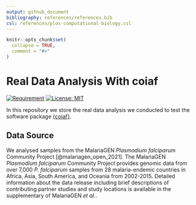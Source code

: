 ```yaml
---
output: github_document
bibliography: references/references.bib
csl: references/plos-computational-biology.csl
---
```


<!-- README.md is generated from README.Rmd. Please edit that file -->

```r
knitr::opts_chunk$set(
  collapse = TRUE,
  comment = "#>"
)
```

# Real Data Analysis With coiaf

<!-- badges: start -->
[![Requirement](https://img.shields.io/badge/requirement-coiaf-blue?logo=github)](https://github.com/bailey-lab/coiaf)
[![License: MIT](https://img.shields.io/badge/License-MIT-yellow.svg)](https://opensource.org/licenses/MIT)
<!-- badges: end -->

In this repository we store the real data analysis we conducted to test the
software package [{coiaf}](https://github.com/bailey-lab/coiaf).

## Data Source
We analysed samples from the MalariaGEN *Plasmodium falciparum* Community
Project [@malariagen_open_2021]. The MalariaGEN *Plasmodium falciparum*
Community Project provides genomic data from over 7,000 *P. falciparum* samples
from 28 malaria-endemic countries in Africa, Asia, South America, and Oceania
from 2002-2015. Detailed information about the data release including brief
descriptions of contributing partner studies and study locations is available in
the supplementary of MalariaGEN *et al.*.
